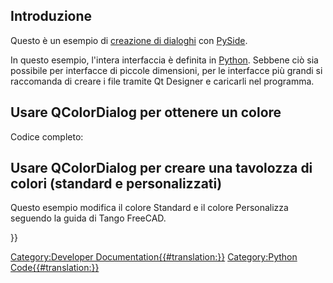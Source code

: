 <languages/>

== Introduzione ==

Questo è un esempio di [[Dialog_creation/it|creazione di dialoghi]] con [[PySide/it|PySide]].

In questo esempio, l'intera interfaccia è definita in [[Python/it|Python]]. Sebbene ciò sia possibile per interfacce di piccole dimensioni, per le interfacce più grandi si raccomanda di creare i file {{FileName|.ui}} tramite Qt Designer e caricarli nel programma.

==Usare QColorDialog per ottenere un colore==

Codice completo:
{{Code|code=
# -*- coding: utf-8 -*-
# https://deptinfo-ensip.univ-poitiers.fr/ENS/pyside-docs/PySide/QtGui/QColor.html
import PySide
from PySide import QtGui ,QtCore
from PySide.QtGui import *
from PySide.QtCore import *
path = FreeCAD.ConfigGet("UserAppData")

couleur = QtGui.QColorDialog.getColor()
if couleur.isValid():
    red   = int(str(couleur.name()[1:3]),16)    # decode hexadecimal to int()
    green = int(str(couleur.name()[3:5]),16)    # decode hexadecimal to int()
    blue  = int(str(couleur.name()[5:7]),16)    # decode hexadecimal to int()

    print(couleur)                              # 
    print("hexadecimal ",couleur.name())        # color format hexadecimal mode 16
    print("Red   color ",red)                   # color format decimal
    print("Green color ",green)                 # color format decimal
    print("Blue  color ",blue)                  # color format decimal

}}

==Usare QColorDialog per creare una tavolozza di colori (standard e personalizzati)
==

Questo esempio modifica il colore Standard e il colore Personalizza seguendo la guida di Tango FreeCAD.

{{Code|code=
# -*- coding: utf-8 -*-
# https://deptinfo-ensip.univ-poitiers.fr/ENS/pyside-docs/PySide/QtGui/QColor.html
import PySide
from PySide import QtGui ,QtCore
from PySide.QtGui import *
from PySide.QtCore import *

###############################################
##        Window colors organisation         ##
##        __________________________         ##
## StandardColor:                            ##
##                                           ##
##           Colonnes:                       ##
##           1:  2:  3:  4:  5:  6:  7:  8:  ##
##          _______________________________  ##
## Line 1:   0   6   12  18  24  30  36  42  ##
## Line 2:   1   7   13  19  25  31  37  43  ##
## Line 3:   2   8   14  20  26  32  38  44  ##
## Line 4:   3   9   15  21  27  33  39  45  ##
## Line 5:   4   10  16  22  28  34  40  46  ##
## Line 6:   5   11  17  23  29  35  41  47  ##
##                                           ##
## CustomColor:                              ##
##                                           ##
##           Colonnes:                       ##
##           1:  2:  3:  4:  5:  6:  7:  8:  ##
##          _______________________________  ##
## Line 1:   0   2   4   6   8   10  12  14  ##
## Line 2:   1   3   5   7   9   11  13  15  ##
##                                           ##
###############################################

color_Dialog   = QtGui.QColorDialog()
# FreeCAD-Tango
# Customize the colors in the standard box (in numeric mode)
#
#### Dialog line 1
color_Dialog.setStandardColor( 0, QtGui.QColor(252, 233,  79 , 0).rgba())    # Butte 1
color_Dialog.setStandardColor( 6, QtGui.QColor(237, 212,   0 , 0).rgba())    # Butte 2
color_Dialog.setStandardColor(12, QtGui.QColor(196, 160,   0 , 0).rgba())    # Butte 3
color_Dialog.setStandardColor(18, QtGui.QColor( 48,  43,   0 , 0).rgba())    # Butte 4

color_Dialog.setStandardColor(24, QtGui.QColor(138, 226,  52 , 0).rgba())    # Chameleo 1
color_Dialog.setStandardColor(30, QtGui.QColor(115, 210,  22 , 0).rgba())    # Chameleo 2
color_Dialog.setStandardColor(36, QtGui.QColor( 78, 154,   6 , 0).rgba())    # Chameleo 3
color_Dialog.setStandardColor(42, QtGui.QColor( 23,  42,   4 , 0).rgba())    # Chameleo 4
#### Dialog line 2
color_Dialog.setStandardColor( 1, QtGui.QColor(252, 175,  62 , 0).rgba())    # Orang 1
color_Dialog.setStandardColor( 7, QtGui.QColor(245, 121,   0 , 0).rgba())    # Orang 2
color_Dialog.setStandardColor(13, QtGui.QColor(206,  92,   0 , 0).rgba())    # Orang 3
color_Dialog.setStandardColor(19, QtGui.QColor( 50,  25,   0 , 0).rgba())    # Orang 4

color_Dialog.setStandardColor(25, QtGui.QColor(114, 159, 207 , 0).rgba())    # Sky Blu 1
color_Dialog.setStandardColor(31, QtGui.QColor( 52, 101, 164 , 0).rgba())    # Sky Blu 2
color_Dialog.setStandardColor(37, QtGui.QColor( 32,  74, 135 , 0).rgba())    # Sky Blu 3
color_Dialog.setStandardColor(43, QtGui.QColor( 11,  21,  33 , 0).rgba())    # Sky Blu 4
#### Dialog line 3
color_Dialog.setStandardColor( 2, QtGui.QColor(173, 127, 168 , 0).rgba())    # Plu 1
color_Dialog.setStandardColor( 8, QtGui.QColor(117,  80, 123 , 0).rgba())    # Plu 2
color_Dialog.setStandardColor(14, QtGui.QColor( 92,  53, 102 , 0).rgba())    # Plu 3
color_Dialog.setStandardColor(20, QtGui.QColor( 23,  16,  24 , 0).rgba())    # Plu 4

color_Dialog.setStandardColor(26, QtGui.QColor(233, 185, 110 , 0).rgba())    # Chocolat 1
color_Dialog.setStandardColor(32, QtGui.QColor(193, 125,  17 , 0).rgba())    # Chocolat 2
color_Dialog.setStandardColor(38, QtGui.QColor(143,  89,   2 , 0).rgba())    # Chocolat 3
color_Dialog.setStandardColor(44, QtGui.QColor( 39,  25,   3 , 0).rgba())    # Chocolat 4
#### Dialog line 4
color_Dialog.setStandardColor( 3, QtGui.QColor(239,  41,  41 , 0).rgba())    # Scarle Re 1
color_Dialog.setStandardColor( 9, QtGui.QColor(204,   0,   0 , 0).rgba())    # Scarle Re 2
color_Dialog.setStandardColor(15, QtGui.QColor(164,   0,   0 , 0).rgba())    # Scarle Re 3
color_Dialog.setStandardColor(21, QtGui.QColor( 40,   0,   0 , 0).rgba())    # Scarle Re 4

color_Dialog.setStandardColor(27, QtGui.QColor( 52, 224, 226 , 0).rgba())    # FreeTea 1
color_Dialog.setStandardColor(33, QtGui.QColor( 22, 208, 210 , 0).rgba())    # FreeTea 2
color_Dialog.setStandardColor(39, QtGui.QColor(  6, 152, 154 , 0).rgba())    # FreeTea 3
color_Dialog.setStandardColor(45, QtGui.QColor(  4,  42,  42 , 0).rgba())    # FreeTea 4
#### Dialog line 5
color_Dialog.setStandardColor( 4, QtGui.QColor(255, 255, 255 , 0).rgba())    # Snow White

color_Dialog.setStandardColor(10, QtGui.QColor(238, 238, 236 , 0).rgba())    # Aluminiu 1
color_Dialog.setStandardColor(16, QtGui.QColor(211, 215, 207 , 0).rgba())    # Aluminiu 2
color_Dialog.setStandardColor(22, QtGui.QColor(186, 189, 182 , 0).rgba())    # Aluminiu 3

color_Dialog.setStandardColor(28, QtGui.QColor(136, 138, 133 , 0).rgba())    # Aluminiu 4
color_Dialog.setStandardColor(34, QtGui.QColor( 85,  87,  83 , 0).rgba())    # Aluminiu 5
color_Dialog.setStandardColor(40, QtGui.QColor( 46,  52,  54 , 0).rgba())    # Aluminiu 6

color_Dialog.setStandardColor(46, QtGui.QColor(  0,   0,   0 , 0).rgba())    # Je Black
#### Dialog line 6
color_Dialog.setStandardColor( 5, QtGui.QColor(255, 255, 255 , 0).rgba())    # Snow White
color_Dialog.setStandardColor(11, QtGui.QColor(255,   0,   0 , 0).rgba())    # Aluminiu 1
color_Dialog.setStandardColor(17, QtGui.QColor(  0, 255,   0 , 0).rgba())    # Aluminiu 2
color_Dialog.setStandardColor(23, QtGui.QColor(  0,   0, 255 , 0).rgba())    # Aluminiu 3

color_Dialog.setStandardColor(29, QtGui.QColor(255, 255,   0 , 0).rgba())    # Aluminiu 4
color_Dialog.setStandardColor(35, QtGui.QColor(255,   0, 255 , 0).rgba())    # Aluminiu 5
color_Dialog.setStandardColor(41, QtGui.QColor(  0, 255, 255 , 0).rgba())    # Aluminiu 6
color_Dialog.setStandardColor(47, QtGui.QColor(  0,   0,   0 , 0).rgba())    # Je Black
color_Dialog.setStandardColor(47, QtGui.QColor(  0,   0,   0 , 0).rgba())    # Je Black

#### Customize the colors to Dialog CustomColor (in hexadecimal converted in numeric mode)
# Use the Yellow tones for tools that create objects.
# Dialog line 1
color_Dialog.setCustomColor(0, QtGui.QColor( int("fc",16),int("e9",16),int("4f",16) , 0).rgba()) # hexadecimal converted in int
color_Dialog.setCustomColor(2, QtGui.QColor( int("ed",16),int("d4",16),int("00",16) , 0).rgba()) # hexadecimal converted in int
color_Dialog.setCustomColor(4, QtGui.QColor( int("c4",16),int("a0",16),int("00",16) , 0).rgba()) # hexadecimal converted in int
color_Dialog.setCustomColor(6, QtGui.QColor( int("30",16),int("2b",16),int("00",16) , 0).rgba()) # hexadecimal converted in int

# Use the Blue tones for tools that modify objects
color_Dialog.setCustomColor(8, QtGui.QColor( int("72",16),int("9f",16),int("cf",16) , 0).rgba()) # hexadecimal converted in int
color_Dialog.setCustomColor(10,QtGui.QColor( int("34",16),int("65",16),int("a4",16) , 0).rgba()) # hexadecimal converted in int
color_Dialog.setCustomColor(12,QtGui.QColor( int("20",16),int("4a",16),int("87",16) , 0).rgba()) # hexadecimal converted in int
color_Dialog.setCustomColor(14,QtGui.QColor( int("0b",16),int("15",16),int("21",16) , 0).rgba()) # hexadecimal converted in int

# Use the Teal tones for view-related tools
# Dialog line 2
color_Dialog.setCustomColor(1, QtGui.QColor( int("34",16),int("e0",16),int("e2",16) , 0).rgba()) # hexadecimal converted in int
color_Dialog.setCustomColor(3, QtGui.QColor( int("16",16),int("d0",16),int("d2",16) , 0).rgba()) # hexadecimal converted in int
color_Dialog.setCustomColor(5, QtGui.QColor( int("06",16),int("98",16),int("9a",16) , 0).rgba()) # hexadecimal converted in int
color_Dialog.setCustomColor(7, QtGui.QColor( int("04",16),int("2a",16),int("2a",16) , 0).rgba()) # hexadecimal converted in int

# Use the Red tones for Constraint related tools
color_Dialog.setCustomColor(9, QtGui.QColor( int("ef",16),int("29",16),int("29",16) , 0).rgba()) # hexadecimal converted in int
color_Dialog.setCustomColor(11,QtGui.QColor( int("cc",16),int("00",16),int("00",16) , 0).rgba()) # hexadecimal converted in int
color_Dialog.setCustomColor(13,QtGui.QColor( int("a4",16),int("00",16),int("00",16) , 0).rgba()) # hexadecimal converted in int
color_Dialog.setCustomColor(15,QtGui.QColor( int("28",16),int("00",16),int("00",16) , 0).rgba()) # hexadecimal converted in int

Color = color_Dialog.getColor()                                   # Color.name() extract the color in Hexadecimal mode (#ad7fa8)

if Color.isValid():

    print("__.name()___________")
    print("hexadecimal         ", Color.name())                   # color format hexadecimal mode 16
    red   = int(str( Color.name()[1:3]),16 )                      # decode hexadecimal to int()
    green = int(str( Color.name()[3:5]),16 )                      # decode hexadecimal to int()
    blue  = int(str( Color.name()[5:7]),16 )                      # decode hexadecimal to int()

    print("Red   color decimal ", str( Color.name()[1:3]), red )  # color format hex to decimal
    print("Green color decimal ", str( Color.name()[3:5]), green )# color format hex to decimal
    print("Blue  color decimal ", str( Color.name()[5:7]), blue ) # color format hex to decimal

    print("__.red()____________")
    print("Red   color decimal ", Color.red() )                   # extract the color RGBa with Qt (0 to 255)
    print("Green color decimal ", Color.green() )                 # extract the color RGBa with Qt (0 to 255)
    print("Blue  color decimal ", Color.blue() )                  # extract the color RGBa with Qt (0 to 255)
    print("Alpha       decimal ", Color.alpha() )                 # extract the color RGBa with Qt (0 to 255)

    print("__.redF()___________")
    print("Red   color float   ", Color.redF() )                  # extract the color RGBa with Qt (0.0 to 1.0) as FreeCAD
    print("Green color float   ", Color.greenF() )                # extract the color RGBa with Qt (0.0 to 1.0) as FreeCAD
    print("Blue  color float   ", Color.blueF() )                 # extract the color RGBa with Qt (0.0 to 1.0) as FreeCAD
    print("Alpha       float   ", Color.alphaF() )                # extract the color RGBa with Qt (0.0 to 1.0) as FreeCAD
    print("__enjoy_____________")

else:
    Color = ""
}}

{{Powerdocnavi{{#translation:}}}}
[[Category:Developer Documentation{{#translation:}}]]
[[Category:Python Code{{#translation:}}]]
{{clear}}